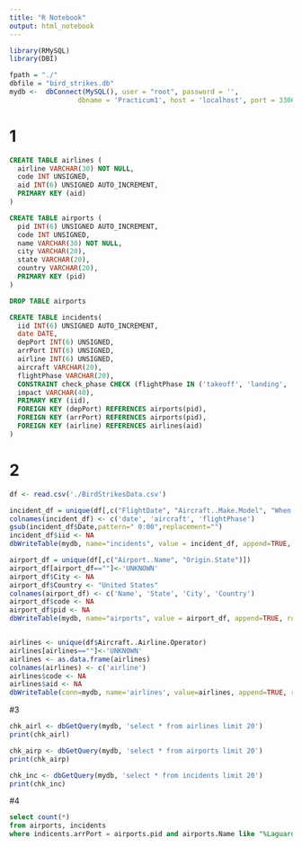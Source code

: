 ```yaml
---
title: "R Notebook"
output: html_notebook
---
```


```r
library(RMySQL)
library(DBI)

fpath = "./"
dbfile = "bird_strikes.db"
mydb <-  dbConnect(MySQL(), user = "root", password = '',
                 dbname = 'Practicum1', host = 'localhost', port = 3306)
```

# 1
```sql
CREATE TABLE airlines (
  airline VARCHAR(30) NOT NULL,
  code INT UNSIGNED,
  aid INT(6) UNSIGNED AUTO_INCREMENT,
  PRIMARY KEY (aid)
)
```
```sql
CREATE TABLE airports (
  pid INT(6) UNSIGNED AUTO_INCREMENT,
  code INT UNSIGNED,
  name VARCHAR(30) NOT NULL,
  city VARCHAR(20),
  state VARCHAR(20),
  country VARCHAR(20),
  PRIMARY KEY (pid)
)
```
```sql
DROP TABLE airports
```
```sql
CREATE TABLE incidents(
  iid INT(6) UNSIGNED AUTO_INCREMENT, 
  date DATE, 
  depPort INT(6) UNSIGNED, 
  arrPort INT(6) UNSIGNED, 
  airline INT(6) UNSIGNED, 
  aircraft VARCHAR(20), 
  flightPhase VARCHAR(20),
  CONSTRAINT check_phase CHECK (flightPhase IN ('takeoff', 'landing', 'inflight', 'unknown')),
  impact VARCHAR(40),
  PRIMARY KEY (iid),
  FOREIGN KEY (depPort) REFERENCES airports(pid),
  FOREIGN KEY (arrPort) REFERENCES airports(pid),
  FOREIGN KEY (airline) REFERENCES airlines(aid)
)
```

# 2
```r
df <- read.csv('./BirdStrikesData.csv')

incident_df = unique(df[,c("FlightDate", "Aircraft..Make.Model", "When..Phase.of.flight")])
colnames(incident_df) <- c('date', 'aircraft', 'flightPhase')
gsub(incident_df$Date,pattern=" 0:00",replacement="")
incident_df$iid <- NA
dbWriteTable(mydb, name="incidents", value = incident_df, append=TRUE, row.names = FALSE, field.types=c())

airport_df = unique(df[,c("Airport..Name", "Origin.State")])
airport_df[airport_df==""]<-'UNKNOWN'
airport_df$City <- NA
airport_df$Country <- "United States"
colnames(airport_df) <- c('Name', 'State', 'City', 'Country')
airport_df$code <- NA
airport_df$pid <- NA
dbWriteTable(mydb, name="airports", value = airport_df, append=TRUE, row.names = FALSE, field.types=c())


airlines <- unique(df$Aircraft..Airline.Operator)
airlines[airlines==""]<-'UNKNOWN'
airlines <- as.data.frame(airlines)
colnames(airlines) <- c('airline')
airlines$code <- NA
airlines$aid <- NA
dbWriteTable(conn=mydb, name='airlines', value=airlines, append=TRUE, row.names=FALSE, field.types=c())

```
#3
```r
chk_airl <- dbGetQuery(mydb, 'select * from airlines limit 20')
print(chk_airl)

chk_airp <- dbGetQuery(mydb, 'select * from airports limit 20')
print(chk_airp)

chk_inc <- dbGetQuery(mydb, 'select * from incidents limit 20')
print(chk_inc)
```
#4
```sql
select count(*)
from airports, incidents
where indicents.arrPort = airports.pid and airports.Name like "%Laguardia%"

```



